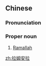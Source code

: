 ==Chinese==
{{zh-forms|type=22}}

===Pronunciation===
{{zh-pron
|m=Lāmǔ 'ānlā
|cat=pn
}}

===Proper noun===
{{zh-proper noun}}

# [[Ramallah]] {{gloss|city in Palestine}}

[[zh:拉姆安拉]]